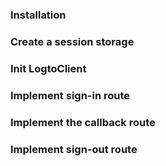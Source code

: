 
<GoGuideTip />

### Installation

<Installation />

### Create a session storage

<CreateSessionStorage />

### Init LogtoClient

<InitLogtoClient />

### Implement sign-in route

<ImplementSignInRoute />

### Implement the callback route

<ImplementCallbackRoute />

### Implement sign-out route

<ImplementSignOutRoute />

<TestYourIntegration sdk="Go" />
